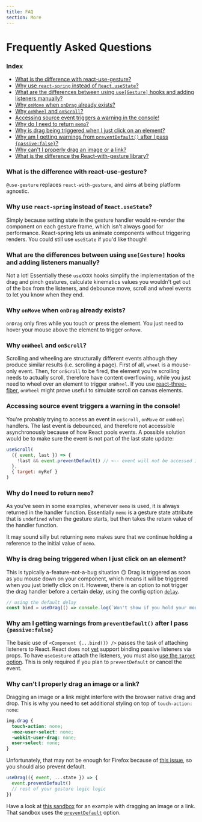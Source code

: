 ```yaml
---
title: FAQ
section: More
---
```


# Frequently Asked Questions

### Index

- [What is the difference with react-use-gesture?](#what-is-the-difference-with-react-use-gesture)
- [Why use `react-spring` instead of `React.useState`?](#why-use-react-spring-instead-of-reactusestate)
- [What are the differences between using `use[Gesture]` hooks and adding listeners manually?](#what-are-the-differences-between-using-usegesture-hooks-and-adding-listeners-manually)
- [Why `onMove` when `onDrag` already exists?](#why-onmove-when-ondrag-already-exists)
- [Why `onWheel` and `onScroll`?](#why-onwheel-and-onscroll)
- [Accessing source event triggers a warning in the console!](#accessing-source-event-triggers-a-warning-in-the-console)
- [Why do I need to return `memo`?](#why-do-i-need-to-return-memo)
- [Why is drag being triggered when I just click on an element?](#why-is-drag-being-triggered-when-i-just-click-on-an-element)
- [Why am I getting warnings from `preventDefault()` after I pass `{passive:false}`?](#why-am-i-getting-warnings-from-preventdefault-after-i-pass-passivefalse)
- [Why can't I properly drag an image or a link?](#why-cant-i-properly-drag-an-image-or-a-link)
- [What is the difference the React-with-gesture library?](#what-is-the-difference-the-react-with-gesture-library)

### What is the difference with react-use-gesture?

`@use-gesture` replaces `react-with-gesture`, and aims at being platform agnostic.

### Why use `react-spring` instead of `React.useState`?

Simply because setting state in the gesture handler would re-render the component on each gesture frame, which isn't always good for performance. React-spring lets us animate components without triggering renders. You could still use `useState` if you'd like though!

### What are the differences between using `use[Gesture]` hooks and adding listeners manually?

Not a lot! Essentially these `useXXXX` hooks simplify the implementation of the drag and pinch gestures, calculate kinematics values you wouldn't get out of the box from the listeners, and debounce move, scroll and wheel events to let you know when they end.

### Why `onMove` when `onDrag` already exists?

`onDrag` only fires while you touch or press the element. You just need to hover your mouse above the element to trigger `onMove`.

### Why `onWheel` and `onScroll`?

Scrolling and wheeling are structurally different events although they produce similar results (i.e. scrolling a page). First of all, `wheel` is a mouse-only event. Then, for `onScroll` to be fired, the element you're scrolling needs to actually scroll, therefore have content overflowing, while you just need to wheel over an element to trigger `onWheel`. If you use [react-three-fiber](https://github.com/pmndrs/react-three-fiber), `onWheel` might prove useful to simulate scroll on canvas elements.

### Accessing source event triggers a warning in the console!

You're probably trying to access an event in `onScroll`, `onMove` or `onWheel` handlers. The last event is debounced, and therefore not accessible asynchronously because of how React pools events. A possible solution would be to make sure the event is not part of the last state update:

```jsx
useScroll(
  ({ event, last }) => {
    !last && event.preventDefault() // <-- event will not be accessed in the last event
  },
  { target: myRef }
)
```

### Why do I need to return `memo`?

As you've seen in some examples, whenever `memo` is used, it is always returned in the handler function. Essentially `memo` is a gesture state attribute that is `undefined` when the gesture starts, but then takes the return value of the handler function.

It may sound silly but returning `memo` makes sure that we continue holding a reference to the initial value of `memo`.

### Why is drag being triggered when I just click on an element?

This is typically a-feature-not-a-bug situation 🙃 Drag is triggered as soon as you mouse down on your component, which means it will be triggered when you just briefly click on it. However, there is an option to not trigger the drag handler before a certain delay, using the config option [`delay`](/docs/options/#delay-drag-only).

```jsx
// using the default delay
const bind = useDrag(() => console.log(`Won't show if you hold your mouse less than 180ms`), { delay: true })
```

### Why am I getting warnings from `preventDefault()` after I pass `{passive:false}`

The basic use of `<Component {...bind()) />` passes the task of attaching listeners to React. React does not [yet](https://github.com/facebook/react/issues/6436) support binding passive listeners via props. To have `useGesture` attach the listeners, you must also [use the `target` option](/docs/options/#target). This is only required if you plan to `preventDefault` or cancel the event.

### Why can't I properly drag an image or a link?

Dragging an image or a link might interfere with the browser native drag and drop. This is why you need to set additional styling on top of `touch-action: none`:

```css
img.drag {
  touch-action: none;
  -moz-user-select: none;
  -webkit-user-drag: none;
  user-select: none;
}
```

Unfortunately, that may not be enough for Firefox because of [this issue](https://bugzilla.mozilla.org/show_bug.cgi?id=1376369), so you should also prevent default.

```js
useDrag(({ event, ...state }) => {
  event.preventDefault()
  // rest of your gesture logic logic
})
```

Have a look at [this sandbox](https://codesandbox.io/s/github/pmndrs/use-gesture/tree/v10/demo/src/sandboxes/draggable-image) for an example with dragging an image or a link. That sandbox uses the [`preventDefault`](/docs/options/#preventdefault) option.
